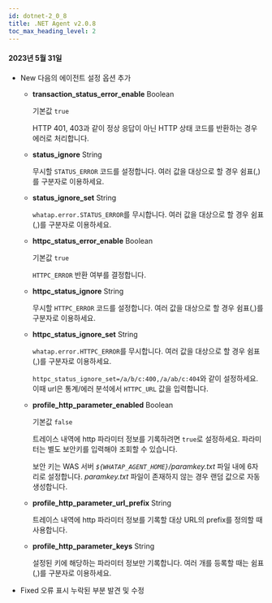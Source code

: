 ```yaml
---
id: dotnet-2_0_8
title: .NET Agent v2.0.8
toc_max_heading_level: 2
---
```


#### 2023년 5월 31일

* <Status>New</Status> 다음의 에이전트 설정 옵션 추가

  * **transaction_status_error_enable** <span class='type'>Boolean</span>
    
    기본값 `true`
    
    HTTP 401, 403과 같이 정상 응답이 아닌 HTTP 상태 코드를 반환하는 경우 에러로 처리합니다.

  * **status_ignore** <span class='type'>String</span>
    
    무시할 `STATUS_ERROR` 코드를 설정합니다. 여러 값을 대상으로 할 경우 쉼표(,)를 구분자로 이용하세요.

  * **status_ignore_set** <span class='type'>String</span>

    `whatap.error.STATUS_ERROR`를 무시합니다. 여러 값을 대상으로 할 경우 쉼표(,)를 구분자로 이용하세요.

  * **httpc_status_error_enable** <span class='type'>Boolean</span>
    
    기본값 `true`
    
    `HTTPC_ERROR` 반환 여부를 결정합니다.

  - **httpc_status_ignore** <span class='type'>String</span>

    무시할 `HTTPC_ERROR` 코드를 설정합니다. 여러 값을 대상으로 할 경우 쉼표(,)를 구분자로 이용하세요.

  - **httpc_status_ignore_set** <span class='type'>String</span>

    `whatap.error.HTTPC_ERROR`를 무시합니다. 여러 값을 대상으로 할 경우 쉼표(,)를 구분자로 이용하세요.

    `httpc_status_ignore_set=/a/b/c:400,/a/ab/c:404`와 같이 설정하세요. 이때 url은 통계/에러 분석에서 `HTTPC_URL` 값을 입력합니다.

  - **profile_http_parameter_enabled** <span class='type'>Boolean</span>
    
    기본값 `false`
    
    트레이스 내역에 http 파라미터 정보를 기록하려면 `true`로 설정하세요. 파라미터는 별도 보안키를 입력해야 조회할 수 있습니다.   
    
    보안 키는 WAS 서버 *`${WHATAP_AGENT_HOME}`/paramkey.txt* 파일 내에 6자리로 설정합니다. *paramkey.txt* 파일이 존재하지 않는 경우 랜덤 값으로 자동 생성합니다.

  - **profile_http_parameter_url_prefix** <span class='type'>String</span>
    
    트레이스 내역에 http 파라미터 정보를 기록할 대상 URL의 prefix를 정의할 때 사용합니다.

  - **profile_http_parameter_keys** <span class='type'>String</span>

    설정된 키에 해당하는 파라미터 정보만 기록합니다. 여러 개를 등록할 때는 쉼표(,)를 구분자로 이용하세요.

* <Status>Fixed</Status> 오류 표시 누락된 부분 발견 및 수정